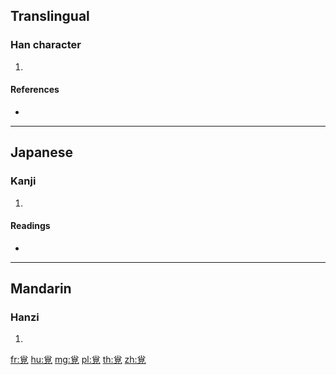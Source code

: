{{character info/new}}
==Translingual==

===Han character===
{{Han char|rn=147|rad=見|as=03|sn=10|four=|canj=FBUU}}

# {{defn|Han|sort=見03}}

====References====
* {{Han ref|kx=1133.040|dkj=34808|hdz=63664.100|uh=898D|ud=35213}}

----

==Japanese==

===Kanji===
{{ja-kanji|grade=|rs=見03}}

# {{defn|lang=ja|sort=見03}}

====Readings====
* {{ja-readings|on=[[へん]] (hen)|kun=|nanori=}}

----

==Mandarin==

===Hanzi===
{{cmn-hanzi|pin=[[biàn]] ([[bian4]]), [[pán]] ([[pan2]])|wg=pien<sup>4</sup>, p'an<sup>2</sup>}}

# {{defn|lang=cmn|sort=見03}}

[[fr:覍]]
[[hu:覍]]
[[mg:覍]]
[[pl:覍]]
[[th:覍]]
[[zh:覍]]